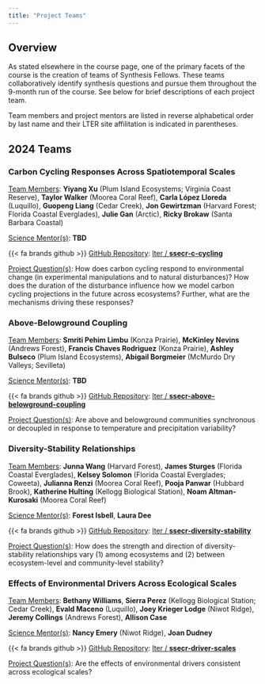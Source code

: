 ```yaml
---
title: "Project Teams"
---
```


## Overview

As stated elsewhere in the course page, one of the primary facets of the course is the creation of teams of Synthesis Fellows. These teams collaboratively identify synthesis questions and pursue them throughout the 9-month run of the course. See below for brief descriptions of each project team.

Team members and project mentors are listed in reverse alphabetical order by last name and their LTER site affilitation is indicated in parentheses.

## 2024 Teams

### Carbon Cycling Responses Across Spatiotemporal Scales

<u>Team Members</u>: **Yiyang Xu** (Plum Island Ecosystems; Virginia Coast Reserve), **Taylor Walker** (Moorea Coral Reef), **Carla López Lloreda** (Luquillo), **Guopeng Liang** (Cedar Creek), **Jon Gewirtzman** (Harvard Forest; Florida Coastal Everglades), **Julie Gan** (Arctic), **Ricky Brokaw** (Santa Barbara Coastal)

<u>Science Mentor(s)</u>: **TBD**

{{< fa brands github >}} <u>GitHub Repository</u>: [lter / **ssecr-c-cycling**](https://github.com/lter/ssecr-c-cycling)

<u>Project Question(s)</u>: How does carbon cycling respond to environmental change (in experimental manipulations and to natural disturbances)? How does the duration of the disturbance influence how we model carbon cycling projections in the future across ecosystems? Further, what are the mechanisms driving these responses?

### Above-Belowground Coupling

<u>Team Members</u>: **Smriti Pehim Limbu** (Konza Prairie), **McKinley Nevins** (Andrews Forest), **Francis Chaves Rodriguez** (Konza Prairie), **Ashley Bulseco** (Plum Island Ecosystems), **Abigail Borgmeier** (McMurdo Dry Valleys; Sevilleta)

<u>Science Mentor(s)</u>: **TBD**

{{< fa brands github >}} <u>GitHub Repository</u>: [lter / **ssecr-above-belowground-coupling**](https://github.com/lter/ssecr-above-belowground-coupling)

<u>Project Question(s)</u>: Are above and belowground communities synchronous or decoupled in response to temperature and precipitation variability?

### Diversity-Stability Relationships

<u>Team Members</u>: **Junna Wang** (Harvard Forest), **James Sturges** (Florida Coastal Everglades), **Kelsey Solomon** (Florida Coastal Everglades; Coweeta), **Julianna Renzi** (Moorea Coral Reef), **Pooja Panwar** (Hubbard Brook), **Katherine Hulting** (Kellogg Biological Station), **Noam Altman-Kurosaki** (Moorea Coral Reef)

<u>Science Mentor(s)</u>: **Forest Isbell**, **Laura Dee**

{{< fa brands github >}} <u>GitHub Repository</u>: [lter / **ssecr-diversity-stability**](https://github.com/lter/ssecr-diversity-stability)

<u>Project Question(s)</u>: How does the strength and direction of diversity-stability relationships vary (1) among ecosystems and (2) between ecosystem-level and community-level stability?

### Effects of Environmental Drivers Across Ecological Scales

<u>Team Members</u>: **Bethany Williams**, **Sierra Perez** (Kellogg Biological Station; Cedar Creek), **Evald Maceno** (Luquillo), **Joey Krieger Lodge** (Niwot Ridge), **Jeremy Collings** (Andrews Forest), **Allison Case**

<u>Science Mentor(s)</u>: **Nancy Emery** (Niwot Ridge), **Joan Dudney**

{{< fa brands github >}} <u>GitHub Repository</u>: [lter / **ssecr-driver-scales**](https://github.com/lter/ssecr-driver-scales)

<u>Project Question(s)</u>: Are the effects of environmental drivers consistent across ecological scales?
